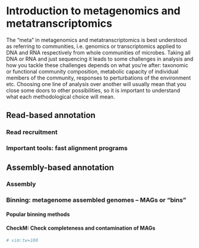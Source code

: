 # Introduction to metagenomics and metatranscriptomics {#metag-metat}

The "meta" in metagenomics and metatranscriptomics is best understood as referring to communities,
i.e. genomics or transcriptomics applied to DNA and RNA respectively from whole communities of
microbes. Taking all DNA or RNA and just sequencing it leads to some challenges in analysis and how
you tackle these challenges depends on what you're after: taxonomic or functional community
composition, metabolic capacity of individual members of the community, responses to perturbations
of the environment etc. Choosing one line of analysis over another will usually mean that you close
some doors to other possibilities, so it is important to understand what each methodological choice
will mean.

## Read-based annotation

### Read recruitment {#read-recruitment}

### Important tools: fast alignment programs

## Assembly-based annotation

### Assembly

### Binning: metagenome assembled genomes -- MAGs or "bins" {#MAGs}

#### Popular binning methods {#binning-methods}

#### CheckM: Check completeness and contamination of MAGs

```r
# vim:tw=100
```
